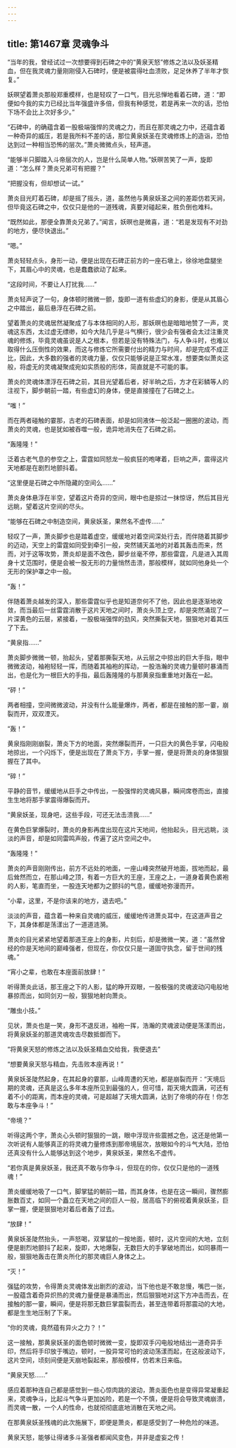 ```yaml
---
---
---
```

title: 第1467章 灵魂争斗
---



“当年的我，曾经试过一次想要得到石碑之中的“黄泉天怒”修炼之法以及妖圣精血，但在我灵魂力量刚刚侵入石碑时，便是被震得吐血溃败，足足休养了半年才恢复。”

妖暝望着萧炎那般郑重模样，也是轻叹了一口气，目光忌惮地看着石碑，道：“即便如今我的实力已经比当年强盛许多倍，但我有种感觉，若是再来一次的话，恐怕下场不会比上次好多少。”

“石碑中，的确蕴含着一股极端强悍的灵魂之力，而且在那灵魂之力中，还蕴含着一种奇异的威压，若是我所料不差的话，那位黄泉妖圣在灵魂修炼上的造诣，恐怕达到过一种相当恐怖的层次。”萧炎微微点头，轻声道。

“能够半只脚踏入斗帝层次的人，岂是什么简单人物。”妖暝苦笑了一声，旋即道：“怎么样？萧炎兄弟可有把握？”

“把握没有，但却想试一试。”

萧炎目光盯着石碑，却是摇了摇头，道，虽然他与黄泉妖圣之间的差距仿若天涧，但毕竟这石碑之中，仅仅只是他的一道残魂，真要对碰起来，胜负倒也难料。

“既然如此，那便全靠萧炎兄弟了。”闻言，妖暝也是微喜，道：“若是发现有不对劲的地方，便尽快退出。”

“嗯。”

萧炎轻轻点头，身形一动，便是出现在石碑正前方的一座石墩上，徐徐地盘腿坐下，其眉心中的灵魂，也是蠢蠢欲动了起来。

“这段时间，不要让人打扰我……”

萧炎轻声说了一句，身体顿时微微一颤，旋即一道有些虚幻的身影，便是从其眉心之中踏出，最后悬浮在石碑之前。

望着萧炎的灵魂居然凝聚成了与本体相同的人形，那妖暝也是暗暗地赞了一声，灵魂这东西，太过虚无缥缈，如今大陆几乎是斗气横行，很少会有强者会太过注重灵魂的修炼，毕竟灵魂虽说是人之根本，但若是没有特殊法门，与人争斗时，也难以取得什么压倒性的效果，而这与修炼它所需要付出的精力与时间，却是完成不成正比，因此，大多数的强者的灵魂力量，仅仅只能够说是正常水准，想要类似萧炎这般，将虚无的灵魂凝聚成宛如实质般的形体，简直就是不可能的事。

萧炎的灵魂体漂浮在石碑之前，其目光望着后者，好半晌之后，方才在彩鳞等人的注视下，脚步朝前一踏，有些虚幻的身体，便是直接撞在了石碑之上。

“嗤！”

而在两者碰触的霎那，古老的石碑表面，却是如同液体一般泛起一圈圈的波动，而萧炎的灵魂，也是犹如被吞噬一般，诡异地消失在了石碑之前。

“轰隆隆！”

泛着古老气息的参空之上，雷霆如同怒龙一般疯狂的咆哮着，巨响之声，震得这片天地都是在剧烈地颤抖着。

“这里便是石碑之中所隐藏的空间么……”

萧炎身体悬浮在半空，望着这片奇异的空间，眼中也是掠过一抹惊讶，然后其目光远眺，望着这片空间的尽头。

“能够在石碑之中制造空间，黄泉妖圣，果然名不虚传……”

轻叹了一声，萧炎脚步也是踏着虚空，缓缓地对着空间深处行去，而伴随着其脚步的迈动，天空上的雷霆如同受到牵引一般，突然铺天盖地的对着其轰击而来，然而，对于这等攻势，萧炎却是面不改色，脚步丝毫不停，那些雷霆，凡是进入其周身十丈范围时，便是会被一股无形的力量悄然击溃，那般模样，就如同他身处一个无形的保护罩之中一般。

“轰！”

伴随着萧炎越发的深入，那些雷霆似乎也是知道奈何不了他，因此也是逐渐地收敛，而当最后一丝雷霆消散于这片天地之间时，萧炎头顶上空，却是突然涌现了一片深黄色的云层，紧接着，一股极端强悍的劲风，突然撕裂天地，狠狠地对着其压了下去。

“黄泉指……”

萧炎脚步微微一顿，抬起头，望着那撕裂天地，从云层之中掠出的巨大手指，眼中微微波动，袖袍轻轻一挥，而随着其袖袍的挥动，一股浩瀚的灵魂力量顿时暴涌而出，也是化为一根巨大的手指，最后轰隆隆的与那黄泉指重重地对轰在一起。

“砰！”

两者相撞，空间微微波动，并没有什么能量爆炸，两者，都是在接触的那一霎，崩裂而开，双双湮灭。

“轰！”

黄泉指刚刚崩裂，萧炎下方的地面，突然爆裂而开，一只巨大的黄色手掌，闪电般地掠出，一个闪烁下，便是出现在了萧炎下方，手掌一握，便是将萧炎的身体狠狠握在了其中。

“碎！”

平静的音节，缓缓地从巨手之中传出，一股强悍的灵魂风暴，瞬间席卷而出，直接生生地将那手掌震得爆裂而开。

“黄泉妖圣，现身吧，这些手段，可还无法击溃我……”

在黄色巨掌爆裂时，萧炎的身影再度出现在这片天地间，他抬起头，目光远眺，淡淡的声音，却是如同雷鸣声般，传遍了这片空间之中。

“轰隆隆！”

萧炎的声音刚刚传出，前方不远处的地面，一座山峰突然破开地面，拔地而起，最后耸然而立，在那山峰之顶，有着一方巨大的王座，王座之上，一道身着黄色裘袍的人影，笔直而坐，一股连天地都为之颤抖的气息，缓缓地弥漫而开。

“小辈，这里，不是你该来的地方，退去吧。”

淡淡的声音，蕴含着一种来自灵魂的威压，缓缓地传进萧炎耳中，在这道声音之下，其身体都是荡漾出了一道道涟漪。

萧炎的目光紧紧地望着那道王座上的身影，片刻后，却是微微一笑，道：“虽然曾经的你是天地间的巅峰强者，但现在，你仅仅只是一道固守执念，留于世间的残魂。”

“宵小之辈，也敢在本座面前放肆！”

听得萧炎此话，那王座之下的人影，猛的睁开双眼，一股极强的灵魂波动闪电般地暴掠而出，如同剑刃一般，狠狠地射向萧炎。

“雕虫小技。”

见状，萧炎也是一笑，身形不退反进，袖袍一挥，浩瀚的灵魂波动便是荡漾而出，将黄泉妖圣的那道灵魂攻击尽数抵御而下。

“将黄泉天怒的修炼之法以及妖圣精血交给我，我便退去”

“想要黄泉天怒与精血，先击败本座再说！”

黄泉妖圣陡然起身，在其起身的霎那，山峰周遭的天地，都是崩裂而开：“天境后期的灵魂，还真是这么多年本座所见到最强的人，但可惜，距天境大圆满，可还有着不小的距离，而本座的灵魂，可是超越了天境大圆满，达到了帝境的存在！你怎敢与本座争斗！”

“帝境？”

听得这两个字，萧炎心头顿时狠狠的一跳，眼中浮现许些震撼之色，这还是他第一次听说有人能够真正的将灵魂力量修炼到那帝境层次，放眼如今的斗气大陆，恐怕还真没有什么人能够达到这个地步，黄泉妖圣，果然名不虚传。

“若你真是黄泉妖圣，我还真不敢与你争斗，但现在的你，仅仅只是他的一道残魂！”

萧炎缓缓地吸了一口气，脚掌猛的朝前一踏，而其身体，也是在这一瞬间，骤然膨胀数百丈，如同一个矗立在天地之间的巨人一般，居高临下的俯视着黄泉妖圣，巨掌一握，便是狠狠地对着后者轰了过去。

“放肆！”

黄泉妖圣陡然抬头，一声怒喝，双掌猛的一按地面，顿时，这片空间的大地，立刻便是剧烈地颤抖了起来，旋即，大地爆裂，无数巨大的手掌破地而出，如同暴雨一般，狠狠地轰击在萧炎所化的那灵魂巨人身体之上。

“灭！”

强猛的攻势，令得萧炎灵魂体发出剧烈的波动，当下他也是不敢怠慢，嘴巴一张，一股蕴含着奇异炽热的灵魂力量便是暴涌而出，然后狠狠地对这下方冲击而去，在接触的那一霎，瞬间，便是将那无数巨掌震裂而去，甚至连带着将那震动的大地，都是生生地压制了下来。

“你的灵魂，竟然蕴有异火之力？！”

这一接触，那黄泉妖圣的面色顿时微微一变，旋即双手闪电般地结出一道奇异手印，然后将手印放于嘴边，顿时，一股异常可怕的波动荡漾而起，在这般波动下，这片空间，顷刻间便是天崩地裂起来，那般模样，仿若末日来临。

“黄泉天怒……”

感应着那种连自己都是感觉到一些心惊肉跳的波动，萧炎面色也是变得异常凝重起来，灵魂争斗，比起斗气争斗更加凶险，若是一个不慎，便是将会导致灵魂崩溃，而灵魂一散，一个人的性命，也就彻彻底底地消散在天地之间。

在那黄泉妖圣残魂的此次施展下，即便是萧炎，都是感受到了一种危险的味道。

黄泉天怒，能够让得诸多斗圣强者都闻风变色，并非是虚妄之传！